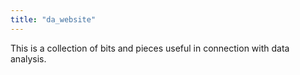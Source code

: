 ```yaml
---
title: "da_website"
---
```


This is a collection of bits and pieces useful in connection with data analysis.
